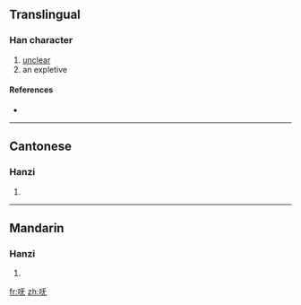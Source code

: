 {{also|嘸}}
==Translingual==

===Han character===
{{Han char|rn=30|rad=口|as=04|sn=7|four=|canj=口一大山 (RMKU)}}

# [[unclear]]
# an expletive

====References====
* {{Han ref|kx=0181.191|hdz=10585.060|uh=5452|ud=21586}}

----

==Cantonese==

===Hanzi===
{{yue-hanzi|jyut=|y=m4|tra=嘸}}

# {{defn|Cantonese|sort=口04}}

----

==Mandarin==

===Hanzi===
{{cmn-hanzi|tra=嘸|pin=[[fǔ]] ([[fu3]])|wg=fu<sup>3</sup>}}

# {{defn|Mandarin|sort=口04}}

[[fr:呒]]
[[zh:呒]]